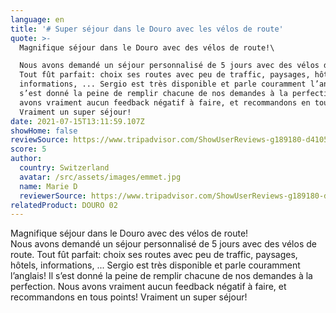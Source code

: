 ```yaml
---
language: en
title: '# Super séjour dans le Douro avec les vélos de route'
quote: >-
  Magnifique séjour dans le Douro avec des vélos de route!\

  Nous avons demandé un séjour personnalisé de 5 jours avec des vélos de route.
  Tout fût parfait: choix ses routes avec peu de traffic, paysages, hôtels,
  informations, ... Sergio est très disponible et parle couramment l’anglais! Il
  s’est donné la peine de remplir chacune de nos demandes à la perfection. Nous
  avons vraiment aucun feedback négatif à faire, et recommandons en tous points!
  Vraiment un super séjour!
date: 2021-07-15T13:11:59.107Z
showHome: false
reviewSource: https://www.tripadvisor.com/ShowUserReviews-g189180-d4105907-r796427163-Top_Bike_Tours_Portugal-Porto_Porto_District_Northern_Portugal.html
score: 5
author:
  country: Switzerland
  avatar: /src/assets/images/emmet.jpg
  name: Marie D
  reviewerSource: https://www.tripadvisor.com/ShowUserReviews-g189180-d4105907-r796427163-Top_Bike_Tours_Portugal-Porto_Porto_District_Northern_Portugal.html
relatedProduct: DOURO 02
---
```


Magnifique séjour dans le Douro avec des vélos de route!\
Nous avons demandé un séjour personnalisé de 5 jours avec des vélos de route.
Tout fût parfait: choix ses routes avec peu de traffic, paysages, hôtels,
informations, ... Sergio est très disponible et parle couramment l’anglais! Il
s’est donné la peine de remplir chacune de nos demandes à la perfection. Nous
avons vraiment aucun feedback négatif à faire, et recommandons en tous points!
Vraiment un super séjour!
